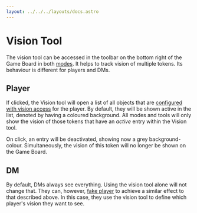 ```yaml
---
layout: ../../../layouts/docs.astro
---
```


# Vision Tool

The vision tool can be accessed in the toolbar on the bottom right of the Game Board in both [modes](/docs/tools-overview/#toolbar-and-modes).
It helps to track vision of multiple tokens.
Its behaviour is different for players and DMs.

## Player

If clicked, the Vision tool will open a list of all objects that are [configured with vision access](/docs/game/shapes/#access) for the player.
By default, they will be shown active in the list, denoted by having a coloured background.
All modes and tools will only show the vision of those tokens that have an _active_ entry within the Vision tool.

On click, an entry will be deactivated, showing now a grey background-colour.
Simultaneously, the vision of this token will no longer be shown on the Game Board.

## DM

By default, DMs always see everything.
Using the vision tool alone will not change that.
They can, however, [fake player](/docs/dm/settings/#fake-player) to achieve a similar effect to that described above.
In this case, they use the vision tool to define which player's vision they want to see.
